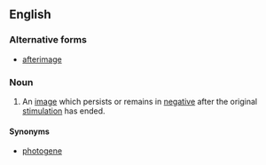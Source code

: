 {{also|afterimage}}

==English==

===Alternative forms===
* [[afterimage]]

===Noun===
{{en-noun|head=[[after]]-[[image]]}}
# An [[image]] which persists or remains in [[negative]] after the original [[stimulation]] has ended.

====Synonyms====
* [[photogene]]
